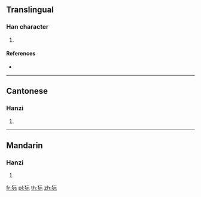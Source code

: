 {{character info/new}}
==Translingual==

===Han character===
{{Han char|rn=94|rad=犬|as=05|sn=8|four=41291|canj=KHMMF}}

# {{defn|Han|sort=犬05}}

====References====
* {{Han ref|kx=0708.170|dkj=20321|dj=1121.020|hdz=21338.080|uh=72CB|ud=29387|bh=CD5D|bd=52573}}

----

==Cantonese==

===Hanzi===
{{yue-hanzi|jyut=|y=yi4}}

# {{defn|lang=yue|sort=犬05}}

----

==Mandarin==

===Hanzi===
{{cmn-hanzi|pin=[[ní]] ([[ni2]])|wg=ni<sup>2</sup>}}

# {{defn|lang=cmn|sort=犬05}}

[[fr:狋]]
[[pl:狋]]
[[th:狋]]
[[zh:狋]]